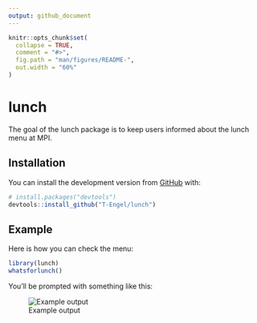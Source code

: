 ```yaml
---
output: github_document
---
```


<!-- README.md is generated from README.Rmd. Please edit that file -->

```r
knitr::opts_chunk$set(
  collapse = TRUE,
  comment = "#>",
  fig.path = "man/figures/README-",
  out.width = "60%"
)
```
# lunch

<!-- badges: start -->
<!-- badges: end -->

The goal of the lunch package is to keep users informed about the lunch menu at MPI.

## Installation

You can install the development version from [GitHub](https://github.com/) with:

``` r
# install.packages("devtools")
devtools::install_github("T-Engel/lunch")
```
## Example

Here is how you can check the menu:

```r
library(lunch)
whatsforlunch()
```

You'll be prompted with something like this:

![Example output](man/figures/README-Example1.JPG)
